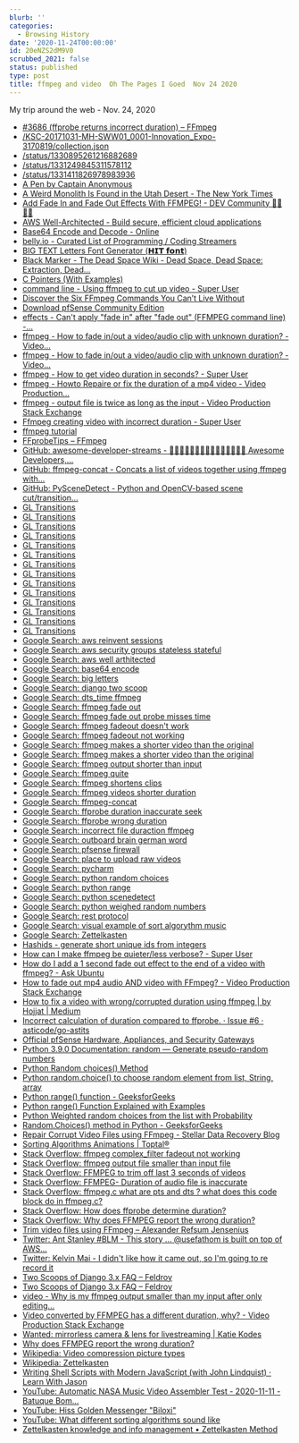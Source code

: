 ```yaml
---
blurb: ''
categories:
  - Browsing History
date: '2020-11-24T00:00:00'
id: 20eNZS2dM9V0
scrubbed_2021: false
status: published
type: post
title: ffmpeg and video  Oh The Pages I Goed  Nov 24 2020
---
```


My trip around the web - Nov. 24, 2020

- [#3686 (ffprobe returns incorrect duration) – FFmpeg](https://trac.ffmpeg.org/ticket/3686)
- [/KSC-20171031-MH-SWW01_0001-Innovation_Expo-3170819/collection.json](https://images-assets.nasa.gov/video/KSC-20171031-MH-SWW01_0001-Innovation_Expo-3170819/collection.json)
- [/status/1330895261216882689](https://twitter.com/JackEllis/status/1330895261216882689)
- [/status/1331249845311578112](https://twitter.com/statefulwidget/status/1331249845311578112)
- [/status/1331411826978983936](https://twitter.com/maxcell/status/1331411826978983936)
- [A Pen by Captain Anonymous](https://codepen.io/anon/pen/vqGmBX)
- [A Weird Monolith Is Found in the Utah Desert - The New York Times](https://www.nytimes.com/2020/11/24/us/Utah-monolith-red-rock-country.html)
- [Add Fade In and Fade Out Effects With FFMPEG! - DEV Community 👩‍💻👨‍💻](https://dev.to/dak425/add-fade-in-and-fade-out-effects-with-ffmpeg-2bj7)
- [AWS Well-Architected - Build secure, efficient cloud applications](https://aws.amazon.com/architecture/well-architected/?wa-lens-whitepapers.sort-by=item.additionalFields.sortDate&wa-lens-whitepapers.sort-order=desc)
- [Base64 Encode and Decode - Online](https://www.base64encode.org/)
- [belly.io - Curated List of Programming / Coding Streamers](https://belly.io/programming)
- [BIG TEXT Letters Font Generator (𝗛𝗜𝗧 𝗳𝗼𝗻𝘁)](https://fsymbols.com/generators/tarty/)
- [Black Marker - The Dead Space Wiki - Dead Space, Dead Space: Extraction, Dead...](https://deadspace.fandom.com/wiki/Black_Marker)
- [C Pointers (With Examples)](https://www.programiz.com/c-programming/c-pointers)
- [command line - Using ffmpeg to cut up video - Super User](https://superuser.com/questions/138331/using-ffmpeg-to-cut-up-video)
- [Discover the Six FFmpeg Commands You Can’t Live Without](https://www.streamingmedia.com/Articles/ReadArticle.aspx?ArticleID=133179)
- [Download pfSense Community Edition](https://www.pfsense.org/download/)
- [effects - Can't apply "fade in" after "fade out" (FFMPEG command line) -...](https://video.stackexchange.com/questions/28676/cant-apply-fade-in-after-fade-out-ffmpeg-command-line)
- [ffmpeg - How to fade in/out a video/audio clip with unknown duration? - Video...](https://video.stackexchange.com/questions/19867/how-to-fade-in-out-a-video-audio-clip-with-unknown-duration/19871)
- [ffmpeg - How to fade in/out a video/audio clip with unknown duration? - Video...](https://video.stackexchange.com/questions/19867/how-to-fade-in-out-a-video-audio-clip-with-unknown-duration)
- [ffmpeg - How to get video duration in seconds? - Super User](https://superuser.com/questions/650291/how-to-get-video-duration-in-seconds/945604)
- [ffmpeg - Howto Repaire or fix the duration of a mp4 video - Video Production...](https://video.stackexchange.com/questions/19784/howto-repaire-or-fix-the-duration-of-a-mp4-video)
- [ffmpeg - output file is twice as long as the input - Video Production Stack Exchange](https://video.stackexchange.com/questions/18907/ffmpeg-output-file-is-twice-as-long-as-the-input)
- [Ffmpeg creating video with incorrect duration - Super User](https://superuser.com/questions/1432667/ffmpeg-creating-video-with-incorrect-duration)
- [ffmpeg tutorial](http://dranger.com/ffmpeg/tutorial05.html)
- [FFprobeTips – FFmpeg](https://trac.ffmpeg.org/wiki/FFprobeTips#Formatcontainerduration)
- [GitHub: awesome-developer-streams - 👩🏿‍💻👨🏾‍💻👩🏼‍💻👨🏽‍💻👩🏻‍💻 Awesome Developers,...](https://github.com/bnb/awesome-developer-streams)
- [GitHub: ffmpeg-concat - Concats a list of videos together using ffmpeg with...](https://github.com/transitive-bullshit/ffmpeg-concat)
- [GitHub: PySceneDetect - Python and OpenCV-based scene cut/transition...](https://github.com/Breakthrough/PySceneDetect)
- [GL Transitions](https://gl-transitions.com/editor/fade)
- [GL Transitions](https://gl-transitions.com/editor/crosswarp)
- [GL Transitions](https://gl-transitions.com/editor/swap)
- [GL Transitions](https://gl-transitions.com/gallery)
- [GL Transitions](https://gl-transitions.com/editor/fadegrayscale)
- [GL Transitions](https://gl-transitions.com/editor/circleopen)
- [GL Transitions](https://gl-transitions.com/editor/directionalwarp)
- [GL Transitions](https://gl-transitions.com/editor/directionalwipe)
- [GL Transitions](https://gl-transitions.com/editor/CrossZoom)
- [GL Transitions](https://gl-transitions.com/editor/Dreamy)
- [GL Transitions](https://gl-transitions.com/editor/squareswire)
- [GL Transitions](https://gl-transitions.com/editor/angular)
- [GL Transitions](https://gl-transitions.com/editor/Radial)
- [GL Transitions](https://gl-transitions.com/editor/cube)
- [Google Search: aws reinvent sessions](https://www.google.com/search?client=safari&rls=en&q=aws+reinvent+sessions&ie=UTF-8&oe=UTF-8)
- [Google Search: aws security groups stateless stateful](https://www.google.com/search?client=safari&rls=en&q=aws+security+groups+stateless+stateful&ie=UTF-8&oe=UTF-8)
- [Google Search: aws well arthitected](https://www.google.com/search?client=safari&rls=en&q=aws+well+arthitected&ie=UTF-8&oe=UTF-8)
- [Google Search: base64 encode](https://www.google.com/search?client=safari&rls=en&q=base64+encode&ie=UTF-8&oe=UTF-8)
- [Google Search: big letters](https://www.google.com/search?client=safari&rls=en&q=big+letters&ie=UTF-8&oe=UTF-8)
- [Google Search: django two scoop](https://www.google.com/search?client=safari&rls=en&q=django+two+scoop&ie=UTF-8&oe=UTF-8)
- [Google Search: dts_time ffmpeg](https://www.google.com/search?client=safari&rls=en&q=dts_time+ffmpeg&ie=UTF-8&oe=UTF-8)
- [Google Search: ffmpeg fade out](https://www.google.com/search?client=safari&rls=en&q=ffmpeg+fade+out&ie=UTF-8&oe=UTF-8)
- [Google Search: ffmpeg fade out probe misses time](https://www.google.com/search?client=safari&rls=en&q=ffmpeg+fade+out+probe+misses+time&ie=UTF-8&oe=UTF-8)
- [Google Search: ffmpeg fadeout doesn't work](https://www.google.com/search?client=safari&rls=en&q=ffmpeg+fadeout+doesn%27t+work&ie=UTF-8&oe=UTF-8)
- [Google Search: ffmpeg fadeout not working](https://www.google.com/search?client=safari&rls=en&q=ffmpeg+fadeout+not+working&ie=UTF-8&oe=UTF-8)
- [Google Search: ffmpeg makes a shorter video than the original](https://www.google.com/search?client=safari&rls=en&q=ffmpeg+makes+a+shorter+video+than+the+original&ie=UTF-8&oe=UTF-8)
- [Google Search: ffmpeg makes a shorter video than the original](https://www.google.com/search?q=ffmpeg+makes+a+shorter+video+than+the+original&newwindow=1&client=safari&rls=en&ei=d569X5acMvqYwbkPp4ef-AY&start=10&sa=N&ved=2ahUKEwjWs5_asZztAhV6TDABHafDB28Q8NMDegQIEBBH&biw=1440&bih=734)
- [Google Search: ffmpeg output shorter than input](https://www.google.com/search?newwindow=1&client=safari&rls=en&ei=zkm9X9PTJ-CrwbkPsYKu6AY&q=ffmpeg+output+shorter+than+input&oq=ffmpeg+output+shorter+than+input&gs_lcp=CgZwc3ktYWIQAzIFCCEQoAE6BAgAEEc6CAgAEMkDEJECOgUIABCRAjoECAAQQzoCCAA6BwgAEMkDEEM6BQgAELEDOgUIABDJAzoJCAAQyQMQFhAeOgYIABAWEB46BQghEKsCOggIIRAWEB0QHjoHCCEQChCgAVDGUVj2dWDJeGgBcAJ4AIABjwGIAeUVkgEFMTUuMTOYAQCgAQGqAQdnd3Mtd2l6yAEIwAEB&sclient=psy-ab&ved=0ahUKEwjT8tX74JvtAhXgVTABHTGBC20Q4dUDCAw&uact=5)
- [Google Search: ffmpeg quite](https://www.google.com/search?client=safari&rls=en&q=ffmpeg+quite&ie=UTF-8&oe=UTF-8)
- [Google Search: ffmpeg shortens clips](https://www.google.com/search?client=safari&rls=en&q=ffmpeg+shortens+clips&ie=UTF-8&oe=UTF-8)
- [Google Search: ffmpeg videos shorter duration](https://www.google.com/search?client=safari&rls=en&q=ffmpeg+videos+shorter+duration&ie=UTF-8&oe=UTF-8)
- [Google Search: ffmpeg-concat](https://www.google.com/search?client=safari&rls=en&q=ffmpeg-concat&ie=UTF-8&oe=UTF-8)
- [Google Search: ffprobe duration inaccurate seek](https://www.google.com/search?newwindow=1&client=safari&rls=en&ei=lKG9X4iFFd-FwbkP-oWd8A4&q=ffprobe+duration+inaccurate+seek+&oq=ffprobe+duration+inaccurate+seek+&gs_lcp=CgZwc3ktYWIQAzIFCAAQzQIyBQgAEM0CMgUIABDNAjoECAAQRzoJCAAQyQMQFhAeOggIIRAWEB0QHjoFCCEQoAFQs0xY0FdglVloAHACeACAAccBiAH4BpIBAzAuNpgBAKABAaoBB2d3cy13aXrIAQjAAQE&sclient=psy-ab&ved=0ahUKEwiIn4fWtJztAhXfQjABHfpCB-4Q4dUDCAw&uact=5)
- [Google Search: ffprobe wrong duration](https://www.google.com/search?client=safari&rls=en&q=ffprobe+wrong+duration&ie=UTF-8&oe=UTF-8)
- [Google Search: incorrect file duraction ffmpeg](https://www.google.com/search?client=safari&rls=en&q=incorrect+file+duraction+ffmpeg&ie=UTF-8&oe=UTF-8)
- [Google Search: outboard brain german word](https://www.google.com/search?newwindow=1&client=safari&rls=en&ei=m5q9X-f3NPThxgHl_YKQCg&q=outboard+brain+german+word&oq=outboard+brain+german+word&gs_lcp=CgZwc3ktYWIQAzIICCEQFhAdEB46CQgAEMkDEBYQHjoFCCEQoAE6BQghEKsCUOUOWJk2YKM3aABwAHgAgAGmBYgB4heSAQswLjUuMC41LjAuMZgBAKABAaoBB2d3cy13aXrAAQE&sclient=psy-ab&ved=0ahUKEwinsZODrpztAhX0sDEKHeW-AKIQ4dUDCAw&uact=5)
- [Google Search: pfsense firewall](https://www.google.com/search?client=safari&rls=en&q=pfsense+firewall&ie=UTF-8&oe=UTF-8)
- [Google Search: place to upload raw videos](https://www.google.com/search?client=safari&rls=en&q=place+to+upload+raw+videos&ie=UTF-8&oe=UTF-8)
- [Google Search: pycharm](https://www.google.com/search?client=safari&rls=en&q=pycharm&ie=UTF-8&oe=UTF-8)
- [Google Search: python random choices](https://www.google.com/search?client=safari&rls=en&q=python+random+choices&ie=UTF-8&oe=UTF-8)
- [Google Search: python range](https://www.google.com/search?client=safari&rls=en&q=python+range&ie=UTF-8&oe=UTF-8)
- [Google Search: python scenedetect](https://www.google.com/search?client=safari&rls=en&q=python+scenedetect&ie=UTF-8&oe=UTF-8)
- [Google Search: python weighed random numbers](https://www.google.com/search?client=safari&rls=en&q=python+weighed+random+numbers&ie=UTF-8&oe=UTF-8)
- [Google Search: rest protocol](https://www.google.com/search?client=safari&rls=en&q=rest+protocol&ie=UTF-8&oe=UTF-8)
- [Google Search: visual example of sort algorythm music](https://www.google.com/search?newwindow=1&client=safari&rls=en&ei=lVW9X8XLDPWUwbkPzLmGoAU&q=visual+example+of+sort+algorythm+music+&oq=visual+example+of+sort+algorythm+music+&gs_lcp=CgZwc3ktYWIQAzIHCCEQChCgATIHCCEQChCgATIHCCEQChCgATIFCCEQqwI6BAgAEEc6CAghEBYQHRAeUL_5Alj1hQNgt4wDaABwAXgAgAGsAYgB8AaSAQMxLjaYAQCgAQGqAQdnd3Mtd2l6yAEIwAEB&sclient=psy-ab&ved=0ahUKEwiF6o-Z7JvtAhV1SjABHcycAVQQ4dUDCAw&uact=5)
- [Google Search: Zettelkasten](https://www.google.com/search?client=safari&rls=en&q=Zettelkasten&ie=UTF-8&oe=UTF-8)
- [Hashids - generate short unique ids from integers](https://hashids.org/)
- [How can I make ffmpeg be quieter/less verbose? - Super User](https://superuser.com/questions/326629/how-can-i-make-ffmpeg-be-quieter-less-verbose)
- [How do I add a 1 second fade out effect to the end of a video with ffmpeg? - Ask Ubuntu](https://askubuntu.com/questions/1128754/how-do-i-add-a-1-second-fade-out-effect-to-the-end-of-a-video-with-ffmpeg)
- [How to fade out mp4 audio AND video with FFmpeg? - Video Production Stack Exchange](https://video.stackexchange.com/questions/22085/how-to-fade-out-mp4-audio-and-video-with-ffmpeg)
- [How to fix a video with wrong/corrupted duration using ffmpeg | by Hojjat | Medium](https://medium.com/@HojjatA/how-to-fix-a-video-with-wrong-corrupted-duration-using-ffmpeg-f98b4e78a27)
- [Incorrect calculation of duration compared to ffprobe. · Issue #6 · asticode/go-astits](https://github.com/asticode/go-astits/issues/6)
- [Official pfSense Hardware, Appliances, and Security Gateways](https://www.pfsense.org/products/)
- [Python 3.9.0 Documentation: random — Generate pseudo-random numbers](https://docs.python.org/3/library/random.html)
- [Python Random choices() Method](https://www.w3schools.com/python/ref_random_choices.asp)
- [Python random.choice() to choose random element from list, String, array](https://pynative.com/python-random-choice/)
- [Python range() function - GeeksforGeeks](https://www.geeksforgeeks.org/python-range-function/)
- [Python range() Function Explained with Examples](https://pynative.com/python-range-function/)
- [Python Weighted random choices from the list with Probability](https://pynative.com/python-weighted-random-choices-with-probability/)
- [Random.Choices() method in Python - GeeksforGeeks](https://www.geeksforgeeks.org/random-choices-method-in-python/)
- [Repair Corrupt Video Files using FFmpeg - Stellar Data Recovery Blog](https://www.stellarinfo.com/blog/repair-corrupt-videos-using-ffmpeg/)
- [Sorting Algorithms Animations | Toptal®](https://www.toptal.com/developers/sorting-algorithms)
- [Stack Overflow: ffmpeg complex_filter fadeout not working](https://stackoverflow.com/questions/29573851/ffmpeg-complex-filter-fadeout-not-working)
- [Stack Overflow: ffmpeg output file smaller than input file](https://stackoverflow.com/questions/61568535/ffmpeg-output-file-smaller-than-input-file)
- [Stack Overflow: FFMPEG to trim off last 3 seconds of videos](https://stackoverflow.com/questions/55334909/ffmpeg-to-trim-off-last-3-seconds-of-videos)
- [Stack Overflow: FFMPEG- Duration of audio file is inaccurate](https://stackoverflow.com/questions/32598792/ffmpeg-duration-of-audio-file-is-inaccurate)
- [Stack Overflow: ffmpeg.c what are pts and dts ? what does this code block do in ffmpeg.c?](https://stackoverflow.com/questions/6044330/ffmpeg-c-what-are-pts-and-dts-what-does-this-code-block-do-in-ffmpeg-c)
- [Stack Overflow: How does ffprobe determine duration?](https://stackoverflow.com/questions/30582452/how-does-ffprobe-determine-duration)
- [Stack Overflow: Why does FFMPEG report the wrong duration?](https://stackoverflow.com/questions/1007915/why-does-ffmpeg-report-the-wrong-duration)
- [Trim video files using FFmpeg – Alexander Refsum Jensenius](https://www.arj.no/2018/05/18/trimvideo/)
- [Twitter: Ant Stanley #BLM - This story ... @usefathom is built on top of AWS...](https://twitter.com/IamStan/status/1331209304779722757?s=20)
- [Twitter: Kelvin Mai - I didn't like how it came out, so I'm going to re record it ](https://twitter.com/kelvinmai/status/1331406710674624512)
- [Two Scoops of Django 3.x FAQ – Feldroy](https://www.feldroy.com/pages/two-scoops-of-django-3-x-faq)
- [Two Scoops of Django 3.x FAQ – Feldroy](https://www.feldroy.com/pages/two-scoops-of-django-3-x-faq#toc)
- [video - Why is my ffmpeg output smaller than my input after only editing...](https://superuser.com/questions/1273569/why-is-my-ffmpeg-output-smaller-than-my-input-after-only-editing-metadata)
- [Video converted by FFMPEG has a different duration, why? - Video Production Stack Exchange](https://video.stackexchange.com/questions/15581/video-converted-by-ffmpeg-has-a-different-duration-why)
- [Wanted: mirrorless camera & lens for livestreaming | Katie Kodes](https://katiekodes.com/wanted-mirrorless-webcam/)
- [Why does FFMPEG report the wrong duration?](https://www.xspdf.com/resolution/50747510.html)
- [Wikipedia: Video compression picture types](https://en.wikipedia.org/wiki/Video_compression_picture_types)
- [Wikipedia: Zettelkasten](https://en.wikipedia.org/wiki/Zettelkasten)
- [Writing Shell Scripts with Modern JavaScript (with John Lindquist) · Learn With Jason](https://www.learnwithjason.dev/writing-shell-scripts-with-modern-javascript)
- [YouTube: Automatic NASA Music Video Assembler Test - 2020-11-11 - Batuque Bom...](https://www.youtube.com/watch?v=_qska1R4Roc&t=101s)
- [YouTube: Hiss Golden Messenger "Biloxi"](https://www.youtube.com/watch?v=Hrfx6-Im_0U)
- [YouTube: What different sorting algorithms sound like](https://www.youtube.com/watch?v=t8g-iYGHpEA)
- [Zettelkasten knowledge and info management • Zettelkasten Method](https://zettelkasten.de/)
